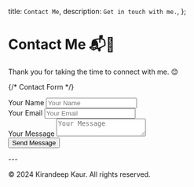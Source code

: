   title: `Contact Me`,
  description: `Get in touch with me.`,
};

# Contact Me 📬🤝


Thank you for taking the time to connect with me. 😊

{/* Contact Form */}
<form method="post" action="/submit">
  <div>
    <label htmlFor="name">Your Name</label>
    <input type="text" id="name" name="name" placeholder="Your Name" required />
  </div>
  <div>
    <label htmlFor="email">Your Email</label>
    <input type="email" id="email" name="email" placeholder="Your Email" required />
  </div>
  <div>
    <label htmlFor="message">Your Message</label>
    <textarea id="message" name="message" placeholder="Your Message" required></textarea>
  </div>
  <button type="submit">Send Message</button>
</form>
---
<footer className="footer">
  <div className="footer-content">
    <p>&copy; 2024 Kirandeep Kaur. All rights reserved.</p>
  </div>
</footer>